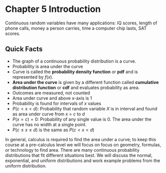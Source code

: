 # Chapter 5 Introduction

Continuous random variables have many applications: IQ scores, length of phone calls, money a person carries, time a computer chip lasts, SAT scores. 

## Quick Facts

* The graph of a continuous probability distribution is a curve. 
* Probability is area under the curve
* Curve is called the **probability density function** or **pdf** and is represented by $f(x)$. 
* **Area under the curve** is given by a different function called **cumulative distribution function** or **cdf** and evaluates probability as area. 
* Outcomes are measured, not counted
* Area under curve and above x-axis is 1
* Probability is found for intervals of $x$ values
* $P(c<x<d)$: Probability that random variable $X$ is in interval and found as area under curve from $x$ = $c$ to $d$
* $P(x=c) = 0$: Probability of any single value is 0. The area under the curve has no width at a single point. 
* $P(c\le x \le d)$ is the same as $P(c < x<d)$

In general, calculus is required to find the area under a curve; to keep this course at a pre-calculus level we will focus on focus on geometry, formulas, or technology to find area. There are many continuous probability distributions that fit different situations best. We will discuss the normal, exponential, and uniform distributions and work example problems from the uniform distribution. 